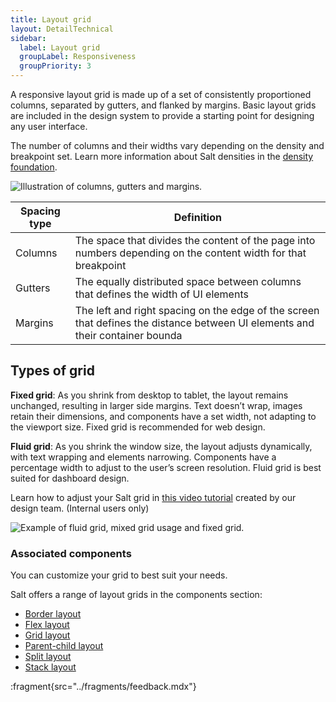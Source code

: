 ```yaml
---
title: Layout grid
layout: DetailTechnical
sidebar:
  label: Layout grid
  groupLabel: Responsiveness
  groupPriority: 3
---
```


A responsive layout grid is made up of a set of consistently proportioned columns, separated by gutters, and flanked by margins. Basic layout grids are included in the design system to provide a starting point for designing any user interface.

The number of columns and their widths vary depending on the density and breakpoint set. Learn more information about Salt densities in the [density foundation](/salt/foundations/density).

<Image
  src="/img/foundations/responsiveness-gutters.png"
  alt="Illustration of columns, gutters and margins."
/>

| Spacing type | Definition                                                                                                                    |
| ------------ | ----------------------------------------------------------------------------------------------------------------------------- |
| Columns      | The space that divides the content of the page into numbers depending on the content width for that breakpoint                |
| Gutters      | The equally distributed space between columns that defines the width of UI elements                                           |
| Margins      | The left and right spacing on the edge of the screen that defines the distance between UI elements and their container bounda |

## Types of grid

**Fixed grid**: As you shrink from desktop to tablet, the layout remains unchanged, resulting in larger side margins. Text doesn’t wrap, images retain their dimensions, and components have a set width, not adapting to the viewport size. Fixed grid is recommended for web design.

**Fluid grid**: As you shrink the window size, the layout adjusts dynamically, with text wrapping and elements narrowing. Components have a percentage width to adjust to the user’s screen resolution. Fluid grid is best suited for dashboard design.

Learn how to adjust your Salt grid in [this video tutorial](https://techtube.prod.aws.jpmchase.net/#/videos/f0d596c5-b380-4150-995d-a5695c2285b6) created by our design team. (Internal users only)

<Image
  src="/img/foundations/responsiveness-grids.png"
  alt="Example of fluid grid, mixed grid usage and fixed grid."
/>

### Associated components

You can customize your grid to best suit your needs.

Salt offers a range of layout grids in the components section:

- [Border layout](/salt/components/border-layout)
- [Flex layout](/salt/components/flex-layout)
- [Grid layout](/salt/components/grid-layout)
- [Parent-child layout](/salt/components/parent-child-layout)
- [Split layout](/salt/components/split-layout)
- [Stack layout](/salt/components/stack-layout)

:fragment{src="../fragments/feedback.mdx"}
